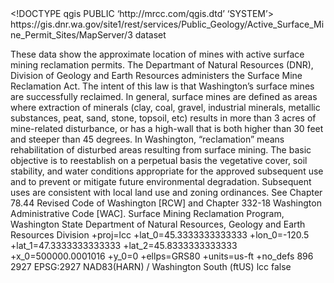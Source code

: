 <!DOCTYPE qgis PUBLIC 'http://mrcc.com/qgis.dtd' 'SYSTEM'>
<qgis version="3.32.0-Lima">
  <identifier>https://gis.dnr.wa.gov/site1/rest/services/Public_Geology/Active_Surface_Mine_Permit_Sites/MapServer/3</identifier>
  <parentidentifier></parentidentifier>
  <language></language>
  <type>dataset</type>
  <title>Active Surface Mine Permit Sites</title>
  <abstract>These data show the approximate location of mines with active surface mining reclamation permits. The Departmant of Natural Resources (DNR), Division of Geology and Earth Resources administers the Surface Mine Reclamation Act. The intent of this law is that Washington’s surface mines are successfully reclaimed. In general, surface mines are defined as areas where extraction of minerals (clay, coal, gravel, industrial minerals, metallic substances, peat, sand, stone, topsoil, etc) results in more than 3 acres of mine-related disturbance, or has a high-wall that is both higher than 30 feet and steeper than 45 degrees. In Washington, "reclamation" means rehabilitation of disturbed areas resulting from surface mining. The basic objective is to reestablish on a perpetual basis the vegetative cover, soil stability, and water conditions appropriate for the approved subsequent use and to prevent or mitigate future environmental degradation. Subsequent uses are consistent with local land use and zoning ordinances. See Chapter 78.44 Revised Code of Washington [RCW] and Chapter 332-18 Washington Administrative Code [WAC].</abstract>
  <links>
    <link format="" mimeType="" url="https://gis.dnr.wa.gov/site1/rest/services/Public_Geology/Active_Surface_Mine_Permit_Sites/MapServer/3" size="" type="WWW:LINK" description="" name="Source"/>
  </links>
  <dates/>
  <fees></fees>
  <rights>Surface Mining Reclamation Program, Washington State Department of Natural Resources, Geology and Earth Resources Division</rights>
  <encoding></encoding>
  <crs>
    <spatialrefsys nativeFormat="Wkt">
      <wkt></wkt>
      <proj4>+proj=lcc +lat_0=45.3333333333333 +lon_0=-120.5 +lat_1=47.3333333333333 +lat_2=45.8333333333333 +x_0=500000.0001016 +y_0=0 +ellps=GRS80 +units=us-ft +no_defs</proj4>
      <srsid>896</srsid>
      <srid>2927</srid>
      <authid>EPSG:2927</authid>
      <description>NAD83(HARN) / Washington South (ftUS)</description>
      <projectionacronym>lcc</projectionacronym>
      <ellipsoidacronym></ellipsoidacronym>
      <geographicflag>false</geographicflag>
    </spatialrefsys>
  </crs>
  <extent>
    <spatial maxz="0" maxx="2498729.99799999594688416" minx="660118.63500000536441803" dimensions="2" maxy="1345125.77799999713897705" minz="0" miny="95488.86800000071525574" crs="EPSG:2927"/>
  </extent>
</qgis>
